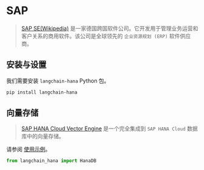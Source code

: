 # SAP

>[SAP SE(Wikipedia)](https://www.sap.com/about/company.html) 是一家德国跨国软件公司。它开发用于管理业务运营和客户关系的商用软件。该公司是全球领先的 `企业资源规划 (ERP)` 软件供应商。

## 安装与设置

我们需要安装 `langchain-hana` Python 包。

```bash
pip install langchain-hana
```

## 向量存储

>[SAP HANA Cloud Vector Engine](https://help.sap.com/docs/hana-cloud-database/sap-hana-cloud-sap-hana-database-vector-engine-guide/sap-hana-cloud-sap-hana-database-vector-engine-guide) 是一个完全集成到 `SAP HANA Cloud` 数据库中的向量存储。

请参阅 [使用示例](/docs/integrations/vectorstores/sap_hanavector)。

```python
from langchain_hana import HanaDB
```